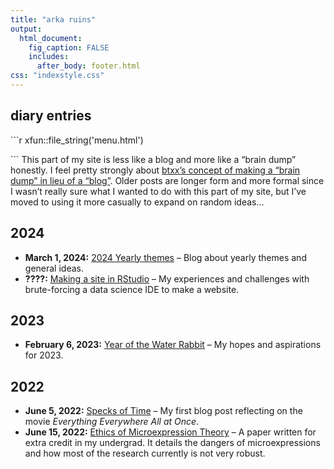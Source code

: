 ```yaml
---
title: "arka ruins"
output: 
  html_document:
    fig_caption: FALSE
    includes:
      after_body: footer.html
css: "indexstyle.css"
---
```


:::{.container}
# diary entries {.tabset .tabset-pills}

```{=html}
```r
xfun::file_string('menu.html')
```
```
This part of my site is less like a blog and more like a "brain dump" honestly. I feel pretty strongly about [ btxx's concept of making a "brain dump" in lieu of a "blog"](https://btxx.org/posts/dump/). Older posts are longer form and more formal since I wasn't really sure what I wanted to do with this part of my site, but I've moved to using it more casually to expand on random ideas...

## 2024
* **March 1, 2024:** [2024 Yearly themes](#) -- Blog about yearly themes and general ideas.
* **????:** [Making a site in RStudio](#) -- My experiences and challenges with brute-forcing a data science IDE to make a website.

## 2023
* **February 6, 2023:** [Year of the Water Rabbit](diary/water-rabbit.html) -- My hopes and aspirations for 2023.

## 2022
* **June 5, 2022:** [Specks of Time](diary/specks-of-time.html) -- My first blog post reflecting on the movie *Everything Everywhere All at Once*.
* **June 15, 2022:** [Ethics of Microexpression Theory](diary/microexpressions.html) -- A paper written for extra credit in my undergrad. It details the dangers of microexpressions and how most of the research currently is not very robust.
:::